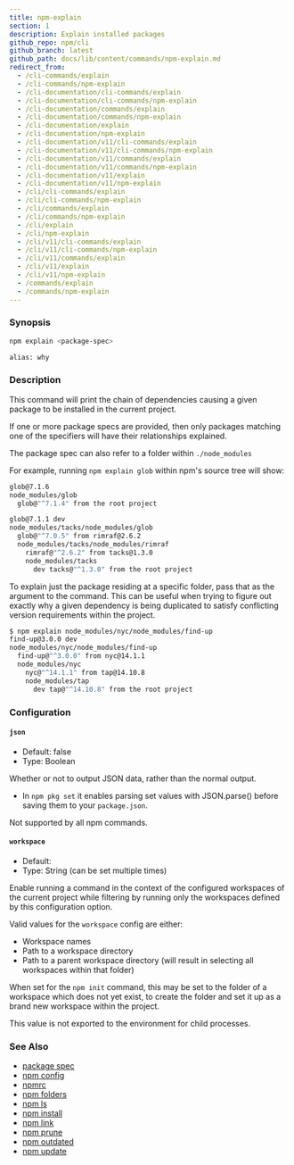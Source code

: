 ```yaml
---
title: npm-explain
section: 1
description: Explain installed packages
github_repo: npm/cli
github_branch: latest
github_path: docs/lib/content/commands/npm-explain.md
redirect_from:
  - /cli-commands/explain
  - /cli-commands/npm-explain
  - /cli-documentation/cli-commands/explain
  - /cli-documentation/cli-commands/npm-explain
  - /cli-documentation/commands/explain
  - /cli-documentation/commands/npm-explain
  - /cli-documentation/explain
  - /cli-documentation/npm-explain
  - /cli-documentation/v11/cli-commands/explain
  - /cli-documentation/v11/cli-commands/npm-explain
  - /cli-documentation/v11/commands/explain
  - /cli-documentation/v11/commands/npm-explain
  - /cli-documentation/v11/explain
  - /cli-documentation/v11/npm-explain
  - /cli/cli-commands/explain
  - /cli/cli-commands/npm-explain
  - /cli/commands/explain
  - /cli/commands/npm-explain
  - /cli/explain
  - /cli/npm-explain
  - /cli/v11/cli-commands/explain
  - /cli/v11/cli-commands/npm-explain
  - /cli/v11/commands/explain
  - /cli/v11/explain
  - /cli/v11/npm-explain
  - /commands/explain
  - /commands/npm-explain
---
```


### Synopsis

```bash
npm explain <package-spec>

alias: why
```

### Description

This command will print the chain of dependencies causing a given package to be installed in the current project.

If one or more package specs are provided, then only packages matching one of the specifiers will have their relationships explained.

The package spec can also refer to a folder within `./node_modules`

For example, running `npm explain glob` within npm's source tree will show:

```bash
glob@7.1.6
node_modules/glob
  glob@"^7.1.4" from the root project

glob@7.1.1 dev
node_modules/tacks/node_modules/glob
  glob@"^7.0.5" from rimraf@2.6.2
  node_modules/tacks/node_modules/rimraf
    rimraf@"^2.6.2" from tacks@1.3.0
    node_modules/tacks
      dev tacks@"^1.3.0" from the root project
```

To explain just the package residing at a specific folder, pass that as the argument to the command. This can be useful when trying to figure out exactly why a given dependency is being duplicated to satisfy conflicting version requirements within the project.

```bash
$ npm explain node_modules/nyc/node_modules/find-up
find-up@3.0.0 dev
node_modules/nyc/node_modules/find-up
  find-up@"^3.0.0" from nyc@14.1.1
  node_modules/nyc
    nyc@"^14.1.1" from tap@14.10.8
    node_modules/tap
      dev tap@"^14.10.8" from the root project
```

### Configuration

#### `json`

- Default: false
- Type: Boolean

Whether or not to output JSON data, rather than the normal output.

- In `npm pkg set` it enables parsing set values with JSON.parse() before saving them to your `package.json`.

Not supported by all npm commands.

#### `workspace`

- Default:
- Type: String (can be set multiple times)

Enable running a command in the context of the configured workspaces of the current project while filtering by running only the workspaces defined by this configuration option.

Valid values for the `workspace` config are either:

- Workspace names
- Path to a workspace directory
- Path to a parent workspace directory (will result in selecting all workspaces within that folder)

When set for the `npm init` command, this may be set to the folder of a workspace which does not yet exist, to create the folder and set it up as a brand new workspace within the project.

This value is not exported to the environment for child processes.

### See Also

- [package spec](/cli/v11/using-npm/package-spec)
- [npm config](/cli/v11/commands/npm-config)
- [npmrc](/cli/v11/configuring-npm/npmrc)
- [npm folders](/cli/v11/configuring-npm/folders)
- [npm ls](/cli/v11/commands/npm-ls)
- [npm install](/cli/v11/commands/npm-install)
- [npm link](/cli/v11/commands/npm-link)
- [npm prune](/cli/v11/commands/npm-prune)
- [npm outdated](/cli/v11/commands/npm-outdated)
- [npm update](/cli/v11/commands/npm-update)

